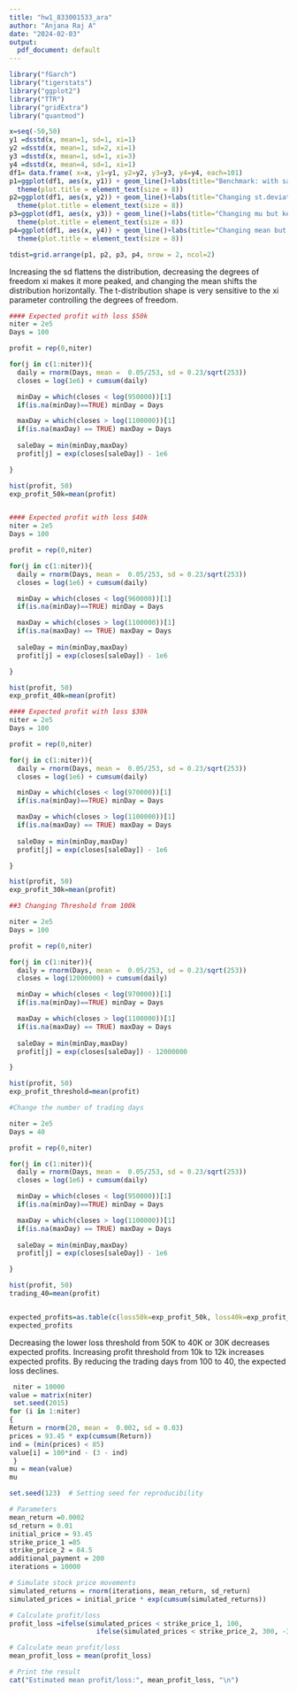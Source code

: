 ```yaml
---
title: "hw1_833001533_ara"
author: "Anjana Raj A"
date: "2024-02-03"
output:
  pdf_document: default
---
```


```r
library("fGarch")
library("tigerstats")
library("ggplot2")
library("TTR")
library("gridExtra")
library("quantmod")
```

```r
x=seq(-50,50)
y1 =dsstd(x, mean=1, sd=1, xi=1)
y2 =dsstd(x, mean=1, sd=2, xi=1)
y3 =dsstd(x, mean=1, sd=1, xi=3)
y4 =dsstd(x, mean=4, sd=1, xi=1)
df1= data.frame( x=x, y1=y1, y2=y2, y3=y3, y4=y4, each=101)
p1=ggplot(df1, aes(x, y1)) + geom_line()+labs(title="Benchmark: with same mean, st. dev and mu")+ theme_minimal() +
  theme(plot.title = element_text(size = 8))
p2=ggplot(df1, aes(x, y2)) + geom_line()+labs(title="Changing st.deviation but keeping mean and mu constant")+theme_minimal() +
  theme(plot.title = element_text(size = 8))
p3=ggplot(df1, aes(x, y3)) + geom_line()+labs(title="Changing mu but keeping mean and st.deviation constant")+theme_minimal() +
  theme(plot.title = element_text(size = 8))
p4=ggplot(df1, aes(x, y4)) + geom_line()+labs(title="Changing mean but keeping mu and st.deviation constant")+theme_minimal() +
  theme(plot.title = element_text(size = 8))

tdist=grid.arrange(p1, p2, p3, p4, nrow = 2, ncol=2)
```
Increasing the sd flattens the distribution, decreasing the degrees of freedom xi makes it more peaked, and changing the mean shifts the distribution horizontally. The t-distribution shape is very sensitive to the xi parameter controlling the degrees of freedom.

```r

#### Expected profit with loss $50k
niter = 2e5
Days = 100

profit = rep(0,niter)

for(j in c(1:niter)){
  daily = rnorm(Days, mean =  0.05/253, sd = 0.23/sqrt(253))
  closes = log(1e6) + cumsum(daily)

  minDay = which(closes < log(950000))[1]
  if(is.na(minDay)==TRUE) minDay = Days

  maxDay = which(closes > log(1100000))[1]
  if(is.na(maxDay) == TRUE) maxDay = Days
  
  saleDay = min(minDay,maxDay)
  profit[j] = exp(closes[saleDay]) - 1e6

}

hist(profit, 50)
exp_profit_50k=mean(profit)


#### Expected profit with loss $40k
niter = 2e5
Days = 100

profit = rep(0,niter)

for(j in c(1:niter)){
  daily = rnorm(Days, mean =  0.05/253, sd = 0.23/sqrt(253))
  closes = log(1e6) + cumsum(daily)

  minDay = which(closes < log(960000))[1]
  if(is.na(minDay)==TRUE) minDay = Days

  maxDay = which(closes > log(1100000))[1]
  if(is.na(maxDay) == TRUE) maxDay = Days
  
  saleDay = min(minDay,maxDay)
  profit[j] = exp(closes[saleDay]) - 1e6

}

hist(profit, 50)
exp_profit_40k=mean(profit)

#### Expected profit with loss $30k
niter = 2e5
Days = 100

profit = rep(0,niter)

for(j in c(1:niter)){
  daily = rnorm(Days, mean =  0.05/253, sd = 0.23/sqrt(253))
  closes = log(1e6) + cumsum(daily)

  minDay = which(closes < log(970000))[1]
  if(is.na(minDay)==TRUE) minDay = Days

  maxDay = which(closes > log(1100000))[1]
  if(is.na(maxDay) == TRUE) maxDay = Days
  
  saleDay = min(minDay,maxDay)
  profit[j] = exp(closes[saleDay]) - 1e6

}

hist(profit, 50)
exp_profit_30k=mean(profit)

##3 Changing Threshold from 100k

niter = 2e5
Days = 100

profit = rep(0,niter)

for(j in c(1:niter)){
  daily = rnorm(Days, mean =  0.05/253, sd = 0.23/sqrt(253))
  closes = log(12000000) + cumsum(daily)

  minDay = which(closes < log(970000))[1]
  if(is.na(minDay)==TRUE) minDay = Days

  maxDay = which(closes > log(1100000))[1]
  if(is.na(maxDay) == TRUE) maxDay = Days
  
  saleDay = min(minDay,maxDay)
  profit[j] = exp(closes[saleDay]) - 12000000

}

hist(profit, 50)
exp_profit_threshold=mean(profit)

#Change the number of trading days

niter = 2e5
Days = 40

profit = rep(0,niter)

for(j in c(1:niter)){
  daily = rnorm(Days, mean =  0.05/253, sd = 0.23/sqrt(253))
  closes = log(1e6) + cumsum(daily)

  minDay = which(closes < log(950000))[1]
  if(is.na(minDay)==TRUE) minDay = Days

  maxDay = which(closes > log(1100000))[1]
  if(is.na(maxDay) == TRUE) maxDay = Days
  
  saleDay = min(minDay,maxDay)
  profit[j] = exp(closes[saleDay]) - 1e6

}

hist(profit, 50)
trading_40=mean(profit)


expected_profits=as.table(c(loss50k=exp_profit_50k, loss40k=exp_profit_40k, loss30k=exp_profit_30k, thresholdChange=exp_profit_threshold, dayChange=trading_40))
expected_profits
```
Decreasing the lower loss threshold from 50K to 40K or 30K decreases expected profits.
Increasing profit threshold from 10k to 12k increases expected profits.
By reducing the trading days from 100 to 40, the expected loss declines.


```r
 niter = 10000
value = matrix(niter)
 set.seed(2015)
for (i in 1:niter)
{
Return = rnorm(20, mean =  0.002, sd = 0.03)
prices = 93.45 * exp(cumsum(Return))
ind = (min(prices) < 85)
value[i] = 100*ind - (3 - ind)
 }
mu = mean(value)
mu
```

```r
set.seed(123)  # Setting seed for reproducibility

# Parameters
mean_return =0.0002
sd_return = 0.01
initial_price = 93.45
strike_price_1 =85
strike_price_2 = 84.5
additional_payment = 200
iterations = 10000

# Simulate stock price movements
simulated_returns = rnorm(iterations, mean_return, sd_return)
simulated_prices = initial_price * exp(cumsum(simulated_returns))

# Calculate profit/loss
profit_loss =ifelse(simulated_prices < strike_price_1, 100, 
                      ifelse(simulated_prices < strike_price_2, 300, -3))

# Calculate mean profit/loss
mean_profit_loss = mean(profit_loss)

# Print the result
cat("Estimated mean profit/loss:", mean_profit_loss, "\n")


```



